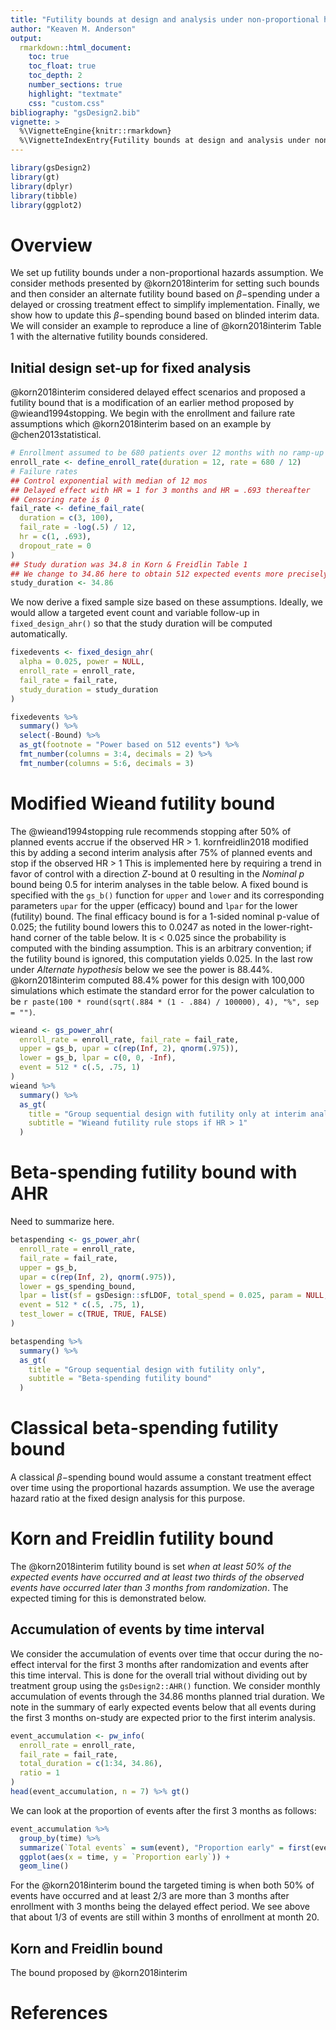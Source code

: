 ```yaml
---
title: "Futility bounds at design and analysis under non-proportional hazards"
author: "Keaven M. Anderson"
output:
  rmarkdown::html_document:
    toc: true
    toc_float: true
    toc_depth: 2
    number_sections: true
    highlight: "textmate"
    css: "custom.css"
bibliography: "gsDesign2.bib"
vignette: >
  %\VignetteEngine{knitr::rmarkdown}
  %\VignetteIndexEntry{Futility bounds at design and analysis under non-proportional hazards}
---
```


```r
library(gsDesign2)
library(gt)
library(dplyr)
library(tibble)
library(ggplot2)
```

# Overview

We set up futility bounds under a non-proportional hazards assumption.
We consider methods presented by @korn2018interim for setting such bounds and then consider an alternate futility bound based on $\beta-$spending under a delayed or crossing treatment effect to simplify implementation.
Finally, we show how to update this $\beta-$spending bound based on blinded interim data.
We will consider an example to reproduce a line of @korn2018interim Table 1 with the alternative futility bounds considered.

## Initial design set-up for fixed analysis

@korn2018interim considered delayed effect scenarios and proposed a futility bound that is a modification of an earlier method proposed by @wieand1994stopping.
We begin with the enrollment and failure rate assumptions which @korn2018interim based on an example by @chen2013statistical.

```r
# Enrollment assumed to be 680 patients over 12 months with no ramp-up
enroll_rate <- define_enroll_rate(duration = 12, rate = 680 / 12)
# Failure rates
## Control exponential with median of 12 mos
## Delayed effect with HR = 1 for 3 months and HR = .693 thereafter
## Censoring rate is 0
fail_rate <- define_fail_rate(
  duration = c(3, 100),
  fail_rate = -log(.5) / 12,
  hr = c(1, .693),
  dropout_rate = 0
)
## Study duration was 34.8 in Korn & Freidlin Table 1
## We change to 34.86 here to obtain 512 expected events more precisely
study_duration <- 34.86
```

We now derive a fixed sample size based on these assumptions.
Ideally, we would allow a targeted event count and variable follow-up in `fixed_design_ahr()` so that the study duration will be computed automatically.

```r
fixedevents <- fixed_design_ahr(
  alpha = 0.025, power = NULL,
  enroll_rate = enroll_rate,
  fail_rate = fail_rate,
  study_duration = study_duration
)

fixedevents %>%
  summary() %>%
  select(-Bound) %>%
  as_gt(footnote = "Power based on 512 events") %>%
  fmt_number(columns = 3:4, decimals = 2) %>%
  fmt_number(columns = 5:6, decimals = 3)
```

# Modified Wieand futility bound

The @wieand1994stopping rule recommends stopping after 50% of planned events accrue if the observed HR > 1.
kornfreidlin2018 modified this by adding a second interim analysis after 75% of planned events and stop if the observed HR > 1
This is implemented here by requiring a trend in favor of control with a direction $Z$-bound at 0 resulting in the *Nominal p* bound being 0.5 for interim analyses in the table below.
A fixed bound is specified with the `gs_b()` function for `upper` and `lower` and its corresponding parameters `upar` for the upper (efficacy) bound and `lpar` for the lower (futility) bound.
The final efficacy bound is for a 1-sided nominal p-value of 0.025; the futility bound lowers this to 0.0247 as noted in the lower-right-hand corner of the table below.
It is < 0.025 since the probability is computed with the binding assumption.
This is an arbitrary convention; if the futility bound is ignored,
this computation yields 0.025.
In the last row under *Alternate hypothesis* below we see the power is 88.44%.
@korn2018interim computed 88.4% power for this design with 100,000 simulations which estimate the standard error for the power calculation to be `r paste(100 * round(sqrt(.884 * (1 - .884) / 100000), 4), "%", sep = "")`.

```r
wieand <- gs_power_ahr(
  enroll_rate = enroll_rate, fail_rate = fail_rate,
  upper = gs_b, upar = c(rep(Inf, 2), qnorm(.975)),
  lower = gs_b, lpar = c(0, 0, -Inf),
  event = 512 * c(.5, .75, 1)
)
wieand %>%
  summary() %>%
  as_gt(
    title = "Group sequential design with futility only at interim analyses",
    subtitle = "Wieand futility rule stops if HR > 1"
  )
```

# Beta-spending futility bound with AHR

Need to summarize here.

```r
betaspending <- gs_power_ahr(
  enroll_rate = enroll_rate,
  fail_rate = fail_rate,
  upper = gs_b,
  upar = c(rep(Inf, 2), qnorm(.975)),
  lower = gs_spending_bound,
  lpar = list(sf = gsDesign::sfLDOF, total_spend = 0.025, param = NULL, timing = NULL),
  event = 512 * c(.5, .75, 1),
  test_lower = c(TRUE, TRUE, FALSE)
)

betaspending %>%
  summary() %>%
  as_gt(
    title = "Group sequential design with futility only",
    subtitle = "Beta-spending futility bound"
  )
```

# Classical beta-spending futility bound

A classical $\beta-$spending bound would assume a constant treatment effect over time using the  proportional hazards assumption. We use the average hazard ratio at the fixed design analysis for this purpose.

# Korn and Freidlin futility bound

The @korn2018interim futility bound is set *when at least 50% of the expected events have occurred and at least two thirds of the observed events have occurred later than 3 months from randomization*.
The expected timing for this is demonstrated below.

## Accumulation of events by time interval

We consider the accumulation of events over time that occur during the no-effect interval for the first 3 months after randomization and events after this time interval.
This is done for the overall trial without dividing out by treatment group using the `gsDesign2::AHR()` function.
We consider monthly accumulation of events through the 34.86 months planned trial duration.
We note in the summary of early expected events below that all events during the first 3 months on-study are expected prior to the first interim analysis.

```r
event_accumulation <- pw_info(
  enroll_rate = enroll_rate,
  fail_rate = fail_rate,
  total_duration = c(1:34, 34.86),
  ratio = 1
)
head(event_accumulation, n = 7) %>% gt()
```

We can look at the proportion of events after the first 3 months as follows:

```r
event_accumulation %>%
  group_by(time) %>%
  summarize(`Total events` = sum(event), "Proportion early" = first(event) / `Total events`) %>%
  ggplot(aes(x = time, y = `Proportion early`)) +
  geom_line()
```

For the @korn2018interim bound the targeted timing is when both 50% of events have occurred and at least 2/3 are more than 3 months after enrollment with 3 months being the delayed effect period.
We see above that about 1/3 of events are still within 3 months of enrollment at month 20.

## Korn and Freidlin bound

The bound proposed by @korn2018interim

# References
